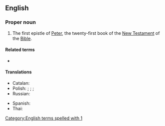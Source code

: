 ==English==

===Proper noun===
{{en-proper noun}}
{{book of the Bible|First Epistle of Peter}}

# {{lb|en|biblical}} The first epistle of [[Peter]], the twenty-first book of the [[New Testament]] of the [[Bible]].
#: {{syn|en|1 Pet.|q1=abbreviation}}

====Related terms====
* {{l|en|2 Peter}}

====Translations====
{{trans-top|Book of the Bible}}
* Catalan: {{t|ca|1 Pere}}
* Polish: {{t|pl|[[pierwszy|Pierwszy]] [[list|List]] [[święty|świętego]] [[Piotr|Piotra]] [[apostoł|Apostoła]]}}; {{t|pl|[[pierwszy|Pierwszy]] [[list|List]] [[św.]] [[Piotr|Piotra]]}}; {{t|pl|[[pierwszy|Pierwszy]] [[list|List]] [[Piotr|Piotra]]}}; {{t|pl|1 P}}
* Russian: {{t|ru|Пе́рвое посла́ние Петра́|n}}
{{trans-mid}}
* Spanish: {{t|es|1 Pedro|m}}
* Thai: {{t|th|๑ เปโตร}}
{{trans-bottom}}

[[Category:English terms spelled with 1]]